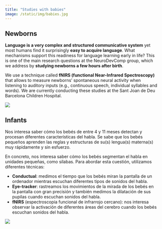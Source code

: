 ```yaml
---
title: "Studies with babies"
image: /static/img/babies.jpg
---
```


## Newborns

::: textbox
**Language is a very complex and structured communicative system** yet most humans find it surprisingly **easy to acquire language**. What mechanisms support this readiness for language learning early in life? This is one of the main research questions at the NeuroDevComp group, which we address by **studying newborns a few hours after birth**. 

We use a technique called **fNIRS (functional Near-Infrared Spectroscopy)** that allows to measure newborns' spontaneous neural activity when listening to auditory inputs (e.g., continuous speech, individual syllables and words). We are currently conducting these studies at the Sant Joan de Deu Barcelona Children Hospital. 
:::

![](/static/img/neonate.jpg)

## Infants

::: textbox
Nos interesa saber cómo los bebés de entre 4 y 11 meses detectan y procesan diferentes características del habla. Se sabe que los bebés pequeños aprenden las reglas y estructuras de su(s) lengua(s) materna(s) muy rápidamente y sin esfuerzo.

En concreto, nos interesa saber cómo los bebés segmentan el habla en unidades pequeñas, como sílabas. Para abordar esta cuestión, utilizamos diferentes técnicas:

- **Conductual**: medimos el tiempo que los bebés miran la pantalla de un ordenador mientras escuchan diferentes tipos de sonidos del habla.
- **Eye-tracker**: rastreamos los movimientos de la mirada de los bebés en la pantalla con gran precisión y también medimos la dilatación de sus pupilas cuando escuchan sonidos del habla.
- **fNIRS** (espectroscopia funcional de infrarrojo cercano): nos interesa observar la activación de diferentes áreas del cerebro cuando los bebés escuchan sonidos del habla.
:::

![](/static/img/babies.jpg)

